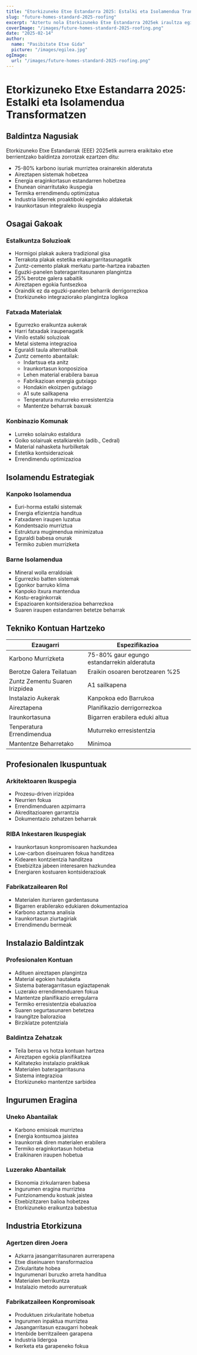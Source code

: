 ```yaml
---
title: "Etorkizuneko Etxe Estandarra 2025: Estalki eta Isolamendua Transformatzen"
slug: "future-homes-standard-2025-roofing"
excerpt: "Aztertu nola Etorkizuneko Etxe Estandarra 2025ek iraultza egiten duen etxebizitza eraikuntzan, estalki eta isolamendu irtenbide iraunkorretarako baldintza berriekin."
coverImage: "/images/future-homes-standard-2025-roofing.png"
date: "2025-02-14"
author:
  name: "Pasibitate Etxe Gida"
  picture: "/images/egilea.jpg"
ogImage:
  url: "/images/future-homes-standard-2025-roofing.png"
---
```


# Etorkizuneko Etxe Estandarra 2025: Estalki eta Isolamendua Transformatzen

## Baldintza Nagusiak

Etorkizuneko Etxe Estandarrak (EEE) 2025etik aurrera eraikitako etxe berrientzako baldintza zorrotzak ezartzen ditu:

- 75-80% karbono isuriak murriztea orainarekin alderatuta
- Aireztapen sistemak hobetzea
- Energia eraginkortasun estandarren hobetzea
- Ehunean oinarritutako ikuspegia
- Termika errendimendu optimizatua
- Industria liderrek proaktiboki egindako aldaketak
- Iraunkortasun integraleko ikuspegia

## Osagai Gakoak

### Estalkuntza Soluzioak
- Hormigoi plakak aukera tradizional gisa
- Terrakota plakak estetika erakargarritasunagatik
- Zuntz-cemento plakak merkatu parte-hartzea irabazten
- Eguzki-panelen bateragarritasunaren plangintza
- 25% berotze galera sabaitik
- Aireztapen egokia funtsezkoa
- Oraindik ez da eguzki-panelen beharrik derrigorrezkoa
- Etorkizuneko integraziorako plangintza logikoa

### Fatxada Materialak
- Egurrezko eraikuntza aukerak
- Harri fatxadak iraupenagatik
- Vinilo estalki soluzioak
- Metal sistema integrazioa
- Eguraldi taula alternatibak
- Zuntz cemento abantailak:
  - Indartsua eta anitz
  - Iraunkortasun konposizioa
  - Lehen material erabilera baxua
  - Fabrikazioan energia gutxiago
  - Hondakin ekoizpen gutxiago
  - A1 sute sailkapena
  - Tenperatura muturreko erresistentzia
  - Mantentze beharrak baxuak

### Konbinazio Komunak
- Lurreko solairuko estaldura
- Goiko solairuak estalkiarekin (adib., Cedral)
- Material nahasketa hurbilketak
- Estetika kontsiderazioak
- Errendimendu optimizazioa

## Isolamendu Estrategiak

### Kanpoko Isolamendua
- Euri-horma estalki sistemak
- Energia efizientzia handitua
- Fatxadaren iraupen luzatua
- Kondentsazio murriztua
- Estruktura mugimendua minimizatua
- Eguraldi babesa onurak
- Termiko zubien murrizketa

### Barne Isolamendua
- Mineral wolla erraldoiak
- Egurrezko batten sistemak
- Egonkor barruko klima
- Kanpoko itxura mantendua
- Kostu-eraginkorrak
- Espazioaren kontsiderazioa beharrezkoa
- Suaren iraupen estandarren betetze beharrak

## Tekniko Kontuan Hartzeko

| Ezaugarri | Espezifikazioa |
|-----------|----------------|
| Karbono Murrizketa | 75-80% gaur egungo estandarrekin alderatuta |
| Berotze Galera Teilatuan | Eraikin osoaren berotzearen %25 |
| Zuntz Zementu Suaren Irizpidea | A1 sailkapena |
| Instalazio Aukerak | Kanpokoa edo Barrukoa |
| Aireztapena | Planifikazio derrigorrezkoa |
| Iraunkortasuna | Bigarren erabilera eduki altua |
| Tenperatura Errendimendua | Muturreko erresistentzia |
| Mantentze Beharretako | Minimoa |

## Profesionalen Ikuspuntuak

### Arkitektoaren Ikuspegia
- Prozesu-driven irizpidea
- Neurrien fokua
- Errendimenduaren azpimarra
- Akreditazioaren garrantzia
- Dokumentazio zehatzen beharrak

### RIBA Inkestaren Ikuspegiak
- Iraunkortasun konpromisoaren hazkundea
- Low-carbon diseinuaren fokua handitzea
- Kidearen kontzientzia handitzea
- Etxebizitza jabeen interesaren hazkundea
- Energiaren kostuaren kontsiderazioak

### Fabrikatzailearen Rol
- Materialen iturriaren gardentasuna
- Bigarren erabilerako edukiaren dokumentazioa
- Karbono aztarna analisia
- Iraunkortasun ziurtagiriak
- Errendimendu bermeak

## Instalazio Baldintzak

### Profesionalen Kontuan
- Adituen aireztapen plangintza
- Material egokien hautaketa
- Sistema bateragarritasun egiaztapenak
- Luzerako errendimenduaren fokua
- Mantentze planifikazio erregularra
- Termiko erresistentzia ebaluazioa
- Suaren segurtasunaren betetzea
- Iraungitze balorazioa
- Birziklatze potentziala

### Baldintza Zehatzak
- Teila beroa vs hotza kontuan hartzea
- Aireztapen egokia planifikatzea
- Kalitatezko instalazio praktikak
- Materialen bateragarritasuna
- Sistema integrazioa
- Etorkizuneko mantentze sarbidea

## Ingurumen Eragina

### Uneko Abantailak
- Karbono emisioak murriztea
- Energia kontsumoa jaistea
- Iraunkorrak diren materialen erabilera
- Termiko eraginkortasun hobetua
- Eraikinaren iraupen hobetua

### Luzerako Abantailak
- Ekonomia zirkularraren babesa
- Ingurumen eragina murriztea
- Funtzionamendu kostuak jaistea
- Etxebizitzaren balioa hobetzea
- Etorkizuneko eraikuntza babestua

## Industria Etorkizuna

### Agertzen diren Joera
- Azkarra jasangarritasunaren aurrerapena
- Etxe diseinuaren transformazioa
- Zirkularitate hobea
- Ingurumenari buruzko arreta handitua
- Materialen berrikuntza
- Instalazio metodo aurreratuak

### Fabrikatzaileen Konpromisoak
- Produktuen zirkularitate hobetua
- Ingurumen inpaktua murriztea
- Jasangarritasun ezaugarri hobeak
- Irtenbide berritzaileen garapena
- Industria lidergoa
- Ikerketa eta garapeneko fokua